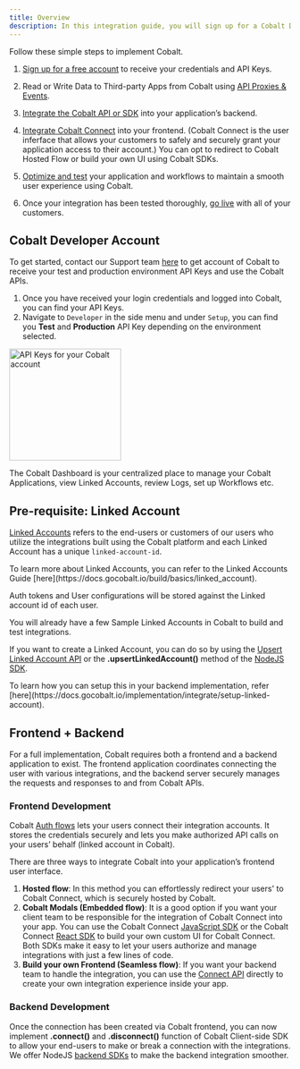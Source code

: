 ```yaml
---
title: Overview
description: In this integration guide, you will sign up for a Cobalt Developer Account, set up Cobalt Connect, integrate the Cobalt API and go into production.
---
```

Follow these simple steps to implement Cobalt.

1. [Sign up for a free account]() to receive your credentials and API Keys.

2. Read or Write Data to Third-party Apps from Cobalt using [API Proxies & Events](/implementation/communicate/events_proxies).

3. [Integrate the Cobalt API or SDK](https://docs.gocobalt.io/implementation/integrate/manage-connection) into your application’s backend.

4. [Integrate Cobalt Connect](https://docs.gocobalt.io/implementation/integrate/display-apps) into your frontend. (Cobalt Connect is the user inferface that allows your customers to safely and securely grant your application access to their account.) You can opt to redirect to Cobalt Hosted Flow or build your own UI using Cobalt SDKs.

5. [Optimize and test](https://docs.gocobalt.io/implementation/Test-Integration/develop-test) your application and workflows to maintain a smooth user experience using Cobalt.

6. Once your integration has been tested thoroughly, [go live](https://docs.gocobalt.io/implementation/deploy/live-checklist) with all of your customers.

## Cobalt Developer Account

To get started, contact our Support team [here](mailto:devs@gocobalt.io?subject=Requesting%20Cobalt%20Developer%20Account) to get account of Cobalt to receive your test and production environment API Keys and use the Cobalt APIs.

1. Once you have received your login credentials and logged into Cobalt, you can find your API Keys.
2. Navigate to `Developer` in the side menu and under `Setup`, you can find you **Test** and **Production** API Key depending on the environment selected.
<img height="200" src="/images/implementation/api.png" alt="API Keys for your Cobalt account"/>

The Cobalt Dashboard is your centralized place to manage your Cobalt Applications, view Linked Accounts, review Logs, set up Workflows etc.


## Pre-requisite: Linked Account

[Linked Accounts](https://app.gocobalt.io/connections) refers to the end-users or customers of our users who utilize the integrations built using the Cobalt platform and each Linked Account has a unique `linked-account-id`.

<Info> 
To learn more about Linked Accounts, you can refer to the Linked Accounts Guide [here](https://docs.gocobalt.io/build/basics/linked_account).
</Info>

Auth tokens and User configurations will be stored against the Linked account id of each user.

You will already have a few Sample Linked Accounts in Cobalt to build and test integrations.

If you want to create a Linked Account, you can do so by using the [Upsert Linked Account API](https://docs.gocobalt.io/api-reference/customer/upsert-a-linked-account) or the **.upsertLinkedAccount()** method of the [NodeJS SDK](https://docs.gocobalt.io/sdks/server-side-sdks/nodejs-sdk).

<Tip>
To learn how you can setup this in your backend implementation, refer [here](https://docs.gocobalt.io/implementation/integrate/setup-linked-account).
</Tip>

## Frontend + Backend

For a full implementation, Cobalt requires both a frontend and a backend application to exist. The frontend application coordinates connecting the user with various integrations, and the backend server securely manages the requests and responses to and from Cobalt APIs.

### Frontend Development

Cobalt [Auth flows](https://docs.gocobalt.io/concepts/auth-flows/auth-flows) lets your users connect their integration accounts. It stores the credentials securely and lets you make authorized API calls on your users’ behalf (linked account in Cobalt).

There are three ways to integrate Cobalt into your application’s frontend user interface.

1. **Hosted flow**: In this method you can effortlessly redirect your users'  to Cobalt Connect, which is securely hosted by Cobalt.
2. **Cobalt Modals (Embedded flow)**: It is a good option if you want your client team to be responsible for the integration of Cobalt Connect into your app. You can use the Cobalt Connect [JavaScript SDK](https://docs.gocobalt.io/sdks/client-side-sdks/js-sdk) or the Cobalt Connect [React SDK](https://docs.gocobalt.io/sdks/client-side-sdks/react-sdk) to build your own custom UI for Cobalt Connect. Both SDKs make it easy to let your users authorize and manage integrations with just a few lines of code.
3. **Build your own Frontend (Seamless flow)**: If you want your backend team to handle the integration, you can use the [Connect API](https://docs.gocobalt.io/api-reference/cobalt-connect/get-connect-url) directly to create your own integration experience inside your app.


### Backend Development

Once the connection has been created via Cobalt frontend, you can now implement **.connect()** and **.disconnect()** function of Cobalt Client-side SDK to allow your end-users to make or break a connection with the integrations. We offer NodeJS [backend SDKs](https://docs.gocobalt.io/sdks/server-side-sdks/nodejs-sdk) to make the backend integration smoother.
